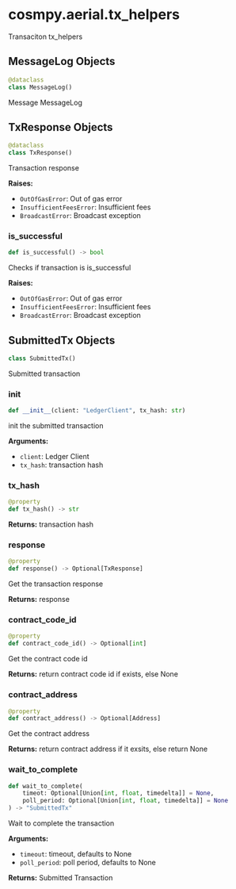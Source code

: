 # cosmpy.aerial.tx_helpers

Transaciton tx_helpers

## MessageLog Objects 

```py 
@dataclass
class MessageLog()
```
Message MessageLog


## TxResponse Objects 

```py
@dataclass
class TxResponse()
```
Transaction response 

**Raises:**
- `OutOfGasError`: Out of gas error 
- `InsufficientFeesError`: Insufficient fees 
- `BroadcastError`: Broadcast exception 

### is_successful
```py
def is_successful() -> bool
```
Checks if transaction is is_successful

**Raises:**
- `OutOfGasError`: Out of gas error 
- `InsufficientFeesError`: Insufficient fees
- `BroadcastError`: Broadcast exception 

## SubmittedTx Objects 

```py
class SubmittedTx()
```
Submitted transaction 

### __init__
```py
def __init__(client: "LedgerClient", tx_hash: str)
```
init the submitted transaction 

**Arguments:**
- `client`: Ledger Client 
- `tx_hash`: transaction hash 

### tx_hash

```py
@property
def tx_hash() -> str
```

**Returns:**
transaction hash 

### response
```py
@property
def response() -> Optional[TxResponse]
```
Get the transaction response 

**Returns:**
response 

### contract_code_id 

```py
@property
def contract_code_id() -> Optional[int]
```
Get the contract code id 

**Returns:**
return contract code id if exists, else None 


### contract_address
```py
@property 
def contract_address() -> Optional[Address] 
```
Get the contract address 

**Returns:**
return contract address if it exsits, else return None 


### wait_to_complete

```py
def wait_to_complete(
    timeot: Optional[Union[int, float, timedelta]] = None,
    poll_period: Optional[Union[int, float, timedelta]] = None
) -> "SubmittedTx"
```
Wait to complete the transaction 

**Arguments:**
- `timeout`: timeout, defaults to None
- `poll_period`: poll period, defaults to None

**Returns:**
Submitted Transaction 

